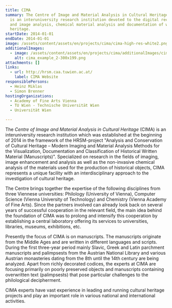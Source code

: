 ```yaml
---
title: CIMA
summary: The Centre of Image and Material Analysis in Cultural Heritage (CIMA)
  is an interuniversity research institution devoted to the digital recording
  and image analysis, chemical material analysis and documentation of written
  heritage.
startDate: 2014-01-01
endDate: 2014-01-01
image: /assets/content/assets/en/projects/cima/cima-high-res-white2.png
additionalImages:
  - image: /assets/content/assets/en/projects/cima/additionalImages/cima_example_2-300x199.png
    alt: cima_example_2-300x199.png
attachments: []
links:
  - url: http://hrsm.caa.tuwien.ac.at/
    label: CIMA Website
responsiblePersons:
  - Heinz Miklas
  - Simon Brenner
hostingOrganizations:
  - Academy of Fine Arts Vienna
  - TU Wien - Technische Universität Wien
  - Universität Wien

---
```

The _Centre of Image and Material Analysis in Cultural Heritage_ (CIMA) is an interuniversity research institution which was established at the beginning of 2014 in the framework of the HRSM-project "Analysis and Conservation of Cultural Heritage – Modern Imaging and Material Analysis Methods for the Visualization, Documentation and Classification of Historical Written Material (Manuscripts)". Specialized on research in the fields of imaging, image enhancement and analysis as well as the non-invasive chemical analysis of the materials used for the production of historical objects, CIMA represents a unique facility with an interdisciplinary approach to the investigation of cultural heritage.

The Centre brings together the expertise of the following disciplines from three Viennese universities: Philology (University of Vienna), Computer Science (Vienna University of Technology) and Chemistry (Vienna Academy of Fine Arts). Since the partners involved can already look back on several years of successful cooperation in the relevant field, the main idea behind the foundation of CIMA was to prolong and intensify this cooperation by establishing a central laboratory offering its services to universities, libraries, museums, exhibitions, etc.

Presently the focus of CIMA is on manuscripts. The manuscripts originate from the Middle Ages and are written in different languages and scripts. During the first three-year period mainly Slavic, Greek and Latin parchment manuscripts and palimpsests from the Austrian National Library and various Austrian monasteries dating from the 8th until the 14th century are being analyzed. Apart from richly decorated codices, the experts at CIMA are focusing primarily on poorly preserved objects and manuscripts containing overwritten text (palimpsests) that pose particular challenges to the philological decipherment.

CIMA experts have vast experience in leading and running cultural heritage projects and play an important role in various national and international activities.
